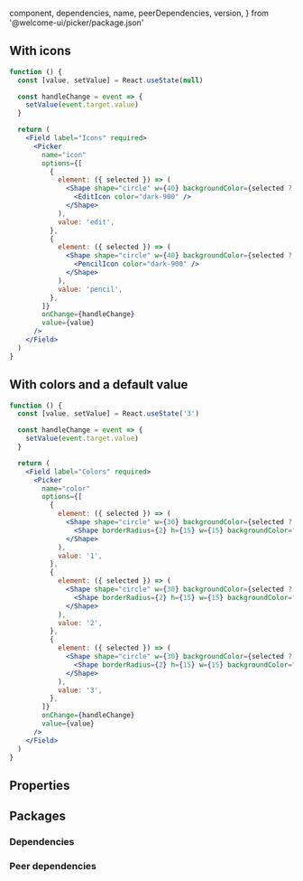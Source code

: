 
  component,
  dependencies,
  name,
  peerDependencies,
  version,
} from '@welcome-ui/picker/package.json'

<showcase
  version={version}
  name={name}
  component={component}
  description="Allows user to select an item."
/>

## With icons

```jsx
function () {
  const [value, setValue] = React.useState(null)

  const handleChange = event => {
    setValue(event.target.value)
  }

  return (
    <Field label="Icons" required>
      <Picker
        name="icon"
        options={[
          {
            element: ({ selected }) => (
              <Shape shape="circle" w={40} backgroundColor={selected ? 'nude-200' : 'unset'}>
                <EditIcon color="dark-900" />
              </Shape>
            ),
            value: 'edit',
          },
          {
            element: ({ selected }) => (
              <Shape shape="circle" w={40} backgroundColor={selected ? 'nude-200' : 'unset'}>
                <PencilIcon color="dark-900" />
              </Shape>
            ),
            value: 'pencil',
          },
        ]}
        onChange={handleChange}
        value={value}
      />
    </Field>
  )
}
```

## With colors and a default value

```jsx
function () {
  const [value, setValue] = React.useState('3')

  const handleChange = event => {
    setValue(event.target.value)
  }

  return (
    <Field label="Colors" required>
      <Picker
        name="color"
        options={[
          {
            element: ({ selected }) => (
              <Shape shape="circle" w={30} backgroundColor={selected ? 'nude-200' : 'unset'}>
                <Shape borderRadius={2} h={15} w={15} backgroundColor="danger-200" />
              </Shape>
            ),
            value: '1',
          },
          {
            element: ({ selected }) => (
              <Shape shape="circle" w={30} backgroundColor={selected ? 'nude-200' : 'unset'}>
                <Shape borderRadius={2} h={15} w={15} backgroundColor="success-500" />
              </Shape>
            ),
            value: '2',
          },
          {
            element: ({ selected }) => (
              <Shape shape="circle" w={30} backgroundColor={selected ? 'nude-200' : 'unset'}>
                <Shape borderRadius={2} h={15} w={15} backgroundColor="warning-200" />
              </Shape>
            ),
            value: '3',
          },
        ]}
        onChange={handleChange}
        value={value}
      />
    </Field>
  )
}
```

## Properties

<props propTypes={props.propTypes.Picker} />

## Packages

### Dependencies

<dependencies dependencies={dependencies} />

### Peer dependencies

<dependencies dependencies={peerDependencies} />

<pagination />
